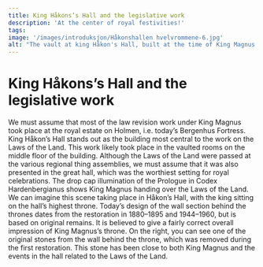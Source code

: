 ```yaml
---
title: King Håkons’s Hall and the legislative work
description: 'At the center of royal festivities!'
tags:
image: '/images/introduksjon/Håkonshallen hvelvrommene-6.jpg'
alt: "The vault at king Håkon's Hall, built at the time of King Magnus. Photo: Gunn Kristin Monsen, Bymuseet, Bergen."
---
```



# King Håkons’s Hall and the legislative work

<Container stil="initial side">
    We must assume that most of the law revision work under King Magnus took place at the royal estate on Holmen, i.e. today’s Bergenhus Fortress. King Håkon’s Hall stands out as the building most central to the work on the Laws of the Land. This work likely took place in the vaulted rooms on the middle floor of the building. Although the Laws of the Land were passed at the various regional thing assemblies, we must assume that it was also presented in the great hall, which was the worthiest setting for royal celebrations. The drop cap illumination of the Prologue in Codex Hardenbergianus shows King Magnus handing over the Laws of the Land. We can imagine this scene taking place in Håkon’s Hall, with the king sitting on the hall’s highest throne. Today’s design of the wall section behind the thrones dates from the restoration in 1880–1895 and 1944–1960, but is based on original remains. It is believed to give a fairly correct overall impression of King Magnus’s throne. On the right, you can see one of the original stones from the wall behind the throne, which was removed during the first restoration. This stone has been close to both King Magnus and the events in the hall related to the Laws of the Land.
</Container>

<Figure
    image="/images/introduksjon/Bilde5.jpg"
    title="The thrones at King Håkon's Hall in 2023. Photo: Regin Hjertholm."
    alt="Photo of the thrones at King Håkon's Hall."
>
</Figure>